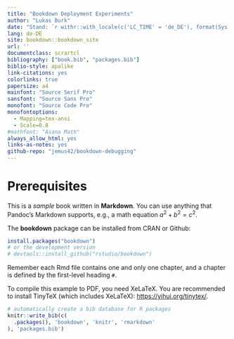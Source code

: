 ```yaml
--- 
title: "Bookdown Deployment Experiments"
author: "Lukas Burk"
date: "Stand: `r withr::with_locale(c('LC_TIME' = 'de_DE'), format(Sys.time(), '%d. %B %Y %H:%M Uhr', tz = 'Europe/Berlin'))`"
lang: de-DE
site: bookdown::bookdown_site
url: ''
documentclass: scrartcl
bibliography: ["book.bib", "packages.bib"]
biblio-style: apalike
link-citations: yes
colorlinks: true
papersize: a4
mainfont: "Source Serif Pro"
sansfont: "Source Sans Pro"
monofont: "Source Code Pro"
monofontoptions:
  - Mapping=tex-ansi
  - Scale=0.8
#mathfont: "Asana Math"
always_allow_html: yes
links-as-notes: yes
github-repo: "jemus42/bookdown-debugging"
---
```


# Prerequisites

This is a _sample_ book written in **Markdown**. You can use anything that Pandoc's Markdown supports, e.g., a math equation $a^2 + b^2 = c^2$.

The **bookdown** package can be installed from CRAN or Github:

```r
install.packages("bookdown")
# or the development version
# devtools::install_github("rstudio/bookdown")
```

Remember each Rmd file contains one and only one chapter, and a chapter is defined by the first-level heading `#`.

To compile this example to PDF, you need XeLaTeX. You are recommended to install TinyTeX (which includes XeLaTeX): <https://yihui.org/tinytex/>.

```r
# automatically create a bib database for R packages
knitr::write_bib(c(
  .packages(), 'bookdown', 'knitr', 'rmarkdown'
), 'packages.bib')
```

